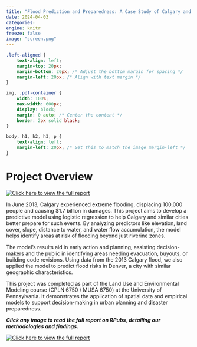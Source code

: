 ```yaml
---
title: "Flood Prediction and Preparedness: A Case Study of Calgary and Denver"
date: 2024-04-03
categories:
engine: knitr
freeze: false
image: "screen.png"
---
```


```css
.left-aligned {
    text-align: left;
    margin-top: 20px;
    margin-bottom: 20px; /* Adjust the bottom margin for spacing */
    margin-left: 20px; /* Align with text margin */
}

img, .pdf-container {
    width: 100%;
    max-width: 600px;
    display: block;
    margin: 0 auto; /* Center the content */
    border: 2px solid black;
}

body, h1, h2, h3, p {
    text-align: left;
    margin-left: 20px; /* Set this to match the image margin-left */
}
```

# Project Overview


```{=html}
<div class="left-aligned">
    <a href="http://rpubs.com/JarredRandall12/FloodPredictionModel" target="_blank">
        <img src="screen.png" alt="Click here to view the full report">
    </a>
</div>
```

In June 2013, Calgary experienced extreme flooding, displacing 100,000 people and causing $1.7 billion in damages. This project aims to develop a predictive model using logistic regression to help Calgary and similar cities better prepare for such events. By analyzing predictors like elevation, land cover, slope, distance to water, and water flow accumulation, the model helps identify areas at risk of flooding beyond just riverine zones.

The model's results aid in early action and planning, assisting decision-makers and the public in identifying areas needing evacuation, buyouts, or building code revisions. Using data from the 2013 Calgary flood, we also applied the model to predict flood risks in Denver, a city with similar geographic characteristics.

This project was completed as part of the Land Use and Environmental Modeling course (CPLN 6750 / MUSA 6750) at the University of Pennsylvania. It demonstrates the application of spatial data and empirical models to support decision-making in urban planning and disaster preparedness.


***Click any image to read the full report on RPubs, detailing our methodologies and findings.***


```{=html}
<div class="left-aligned">
    <a href="http://rpubs.com/JarredRandall12/FloodPredictionModel" target="_blank">
        <img src="dd.png" alt="Click here to view the full report">
    </a>
</div>
```

